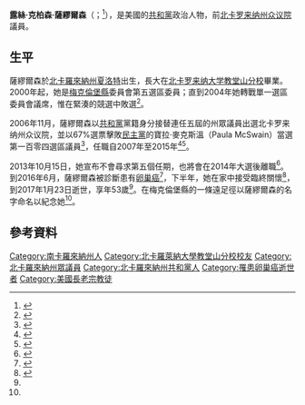 {{多個問題|
{{Expand|time=2017-02-12T13:55:50+00:00}}
{{请求翻译|time=2017-02-12T13:55:50+00:00}}
}}
{{Infobox Officeholder
|name	          = 露絲·薩繆爾森
|image            = Ruth Samuelson.jpg
|native_name      = Ruth Samuelson
|native_name_lang = en
|caption        = 
|state_house    = 北卡罗来纳州
|district       = 第一百零四
|term_start     = 2007年1月1日
|term_end       = 2015年1月1日
|predecessor    = {{le|W·埃德溫·麥克馬漢|W. Edwin McMahan}}
|successor      = {{le|丹·畢曉普|Dan Bishop}}
|birth_name     = 露絲·克柏森（Ruth Culbertson）
|birth_date     = {{birth date|1959|11|4}}
|birth_place    = {{USA}}[[南卡罗来纳州|南卡罗来纳州]][[查尔斯顿_(南卡罗来纳州)|查尔斯顿]]
|death_date     = {{death date and age|2017|1|23|1959|11|4}}
|death_place    = {{USA}}[[北卡羅來納州|北卡羅來納州]][[夏洛特_(北卡羅來納州)|夏洛特]]
|party          = {{GOP}}
|nationality    = {{USA}}
|spouse         = 肯·薩繆爾森（Ken Samuelson）<ref name="17OCT2006">{{cite journal | last1 = Morrill | first1 = Jim | date = 17 October 2006 | title = Fight is on to replace McMahan - in House District 104, Democratic Newcomer Faces Ex-Commissioner | journal = The Charlotte Observer | pages = 2B | location = Charlotte, North Carolina | publisher = McClatchy}}</ref>
|children       = 3子1女<ref name="17OCT2006"/>
|alma_mater     = [[北卡罗来纳大学教堂山分校|北卡罗来纳大学教堂山分校]]<ref name="17OCT2006"/>
|religion       = [[長老宗|長老宗]]
|occupation     = 
|signature      = 
|website        = 
}}

'''露絲·克柏森·薩繆爾森'''（{{lang-en|Ruth Culbertson Samuelson}}；{{bd|1959年|11月4日|2017年|1月23日|catIdx=Samuelson}}<ref>{{Cite web |url=http://www.newscenter1.tv/story/34290256/former-south-dakota-legislator-kenny-mcnenny-passes-away |title=Former South Dakota legislator, Kenny McNenny, passes away |access-date=2017-02-12 |archive-url=https://web.archive.org/web/20170131184235/http://www.newscenter1.tv/story/34290256/former-south-dakota-legislator-kenny-mcnenny-passes-away |archive-date=2017-01-31 |dead-url=yes }}</ref>），是美國的[[共和黨_(美國)|共和黨]]政治人物，前[[北卡罗来纳州众议院|北卡罗来纳州众议院]]議員。

==生平==
薩繆爾森於[[北卡羅來納州|北卡羅來納州]][[夏洛特_(北卡羅來納州)|夏洛特]]出生，長大在[[北卡罗来纳大学教堂山分校|北卡罗来纳大学教堂山分校]]畢業。2000年起，她是[[梅克倫堡縣_(北卡羅萊納州)|梅克倫堡縣]]委員會第五選區委員；直到2004年她轉戰單一選區委員會議席，惟在緊湊的競選中敗選<ref>{{cite web | url = http://charmeck.org/mecklenburg/county/BOE/data/Documents/general04.pdf | title = Mecklenburg County North Carolina November 2, 2004 Election Results | publisher = Mecklenburg County North Carolina Board of Elections | location = Charlotte, North Carolina | page = 103 | accessdate = 12 November 2013 | archive-url = https://web.archive.org/web/20131112142107/http://charmeck.org/mecklenburg/county/BOE/data/Documents/general04.pdf | archive-date = 2013-11-12 | dead-url = yes }}</ref>。

2006年11月，薩繆爾森以[[共和黨_(美國)|共和黨]]黨籍身分接替連任五屆的州眾議員{{le|W·埃德溫·麥克馬漢|W. Edwin McMahan|埃德·麥克馬漢}}出選北卡罗来纳州众议院，並以67%選票擊敗[[民主黨_(美國)|民主黨]]的寶拉·麥克斯溫（Paula McSwain）當選第一百零四選區議員<ref>{{cite web | url = http://charmeck.org/mecklenburg/county/BOE/data/Documents/general06.pdf | title = Mecklenburg County North Carolina 7 November 2006 Election Results | publisher = Mecklenburg County North Carolina Board of Elections | location = Charlotte, North Carolina | pages = 130–131 | accessdate = 12 November 2013 | archive-url = https://web.archive.org/web/20131112142550/http://charmeck.org/mecklenburg/county/BOE/data/Documents/general06.pdf | archive-date = 2013-11-12 | dead-url = yes }}</ref>，任職自2007年至2015年<ref>{{cite web|url=http://www.nccppr.org/drupal/content/article-ii/legislator-reports/3943/2011-2012-report-for-rep-ruth-samuelson|title=2011-2012 Report for Rep. Ruth Samuelson  - NCCPPR|publisher=|accessdate=23 January 2017|deadurl=yes|archiveurl=https://web.archive.org/web/20170315083647/http://www.nccppr.org/drupal/content/article-ii/legislator-reports/3943/2011-2012-report-for-rep-ruth-samuelson|archivedate=2017年3月15日}}</ref><ref name="charlotteobserver.com">{{cite web|url=http://www.charlotteobserver.com/news/local/article128167464.html|title=Ruth Samuelson, former lawmaker, dies at 56|publisher=|accessdate=23 January 2017|archive-date=2017-01-26|archive-url=https://web.archive.org/web/20170126151520/http://www.charlotteobserver.com/news/local/article128167464.html|dead-url=no}}</ref>。

2013年10月15日，她宣布不會尋求第五個任期，也將會在2014年大選後離職<ref>{{cite web | url = http://www.charlotteobserver.com/2013/10/15/4390946/ruth-samuelson-says-she-wont-run.html | script-title = en:Ruth Samuelson says she won’t run for re-election in 2014 | first = Jim | last = Morrill | date = 15 October 2013 | publisher = The Charlotte Observer | location = Charlotte, North Carolina | quote = -{Charlotte Republican Rep. Ruth Samuelson, one of North Carolina’s highest profile lawmakers and a top contender for House speaker, said Tuesday that she won’t run for a fifth term.}- | deadurl = yes | archiveurl = https://web.archive.org/web/20131110144539/http://www.charlotteobserver.com/2013/10/15/4390946/ruth-samuelson-says-she-wont-run.html | archivedate =2013-11-10}}</ref>。到2016年6月，薩繆爾森被診斷患有[[卵巢癌|卵巢癌]]<ref name="CLTOBSJAN232017">{{cite news | title = Ruth Samuelson, former lawmaker, dies at 57 | first = Bruce | last = Henderson | url = Http://www.charlotteobserver.com/news/local/article128167464.html | newspaper = The Charlotte Observer | publisher = McClatchy | location = Charlotte, North Carolina | date = 23 January 2017 | accessdate = 2017-02-12 | archive-date = 2017-01-26 | archive-url = https://web.archive.org/web/20170126151520/http://www.charlotteobserver.com/news/local/article128167464.html | dead-url = no }}</ref>，下半年，她在家中接受臨終關懷<ref name="nsjonline.com">{{cite web|url=http://www.nsjonline.com/article/2017/01/samuelson-former-lawmaker-receives-hospice-care-at-home|title=Samuelson, former lawmaker, receives hospice care at home|publisher=|accessdate=23 January 2017}}</ref>，到2017年1月23日逝世，享年53歲<ref name="CLTOBSJAN232017" />。在梅克倫堡縣的一條遠足徑以薩繆爾森的名字命名以紀念她<ref name="nsjonline.com"/>。

==參考資料==
{{reflist}}

{{Authority control}}
{{DEFAULTSORT:Samuelson, Ruth}}
[[Category:南卡羅來納州人|Category:南卡羅來納州人]]
[[Category:北卡羅萊納大學教堂山分校校友|Category:北卡羅萊納大學教堂山分校校友]]
[[Category:北卡羅來納州眾議員|Category:北卡羅來納州眾議員]]
[[Category:北卡羅來納州共和黨人|Category:北卡羅來納州共和黨人]]
[[Category:罹患卵巢癌逝世者|Category:罹患卵巢癌逝世者]]
[[Category:美國長老宗教徒|Category:美國長老宗教徒]]